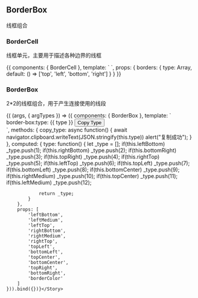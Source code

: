 


<Meta title="component/BorderBox" />

## BorderBox

线框组合

### BorderCell

线框单元，主要用于描述各种边界的线框


<Preview>
    <Story name='border-cell'>{{
        components: {
            BorderCell
        },
        template: `
            <border-cell :style='{ borderColor: "#ddd", height: "100px" }' :borders='borders' style='dashed'></border-cell>
        `,
        props: {
            borders: {
                type: Array,
                default: () => ['top', 'left', 'bottom', 'right']
            }
        }
    }}</Story>
</Preview>


### BorderBox

2*2的线框组合，用于产生连接使用的线段

<Preview>
    <Story name='border-box'
        args={
            {
                leftBottom: true,
                leftMedium: true,
                leftTop: true,
                topLeft: true,
                bottomLeft: true,
                topCenter: true,
                bottomCenter: true,
                rightBottom: true,
                rightMedium: true,
                rightTop: true,
                topRight: true,
                bottomRight: true,
                borderColor: '#ccc'
            }
        }
        argTypes={{
            borderColor: {control: 'color'}
        }}
    >{(
        (args, { argTypes }) => ({
        components: {
            BorderBox
        },
        template: `
            <div>
                <border-box :style='{ height: "100px", borderColor: borderColor }' :type='type'></border-box>
                <span>border-box:type: {{ type }} <button @click="copy_type">Copy Type</button></span>
            </div>
        `,
        methods: {
            copy_type: async function() {
                await navigator.clipboard.writeText(JSON.stringify(this.type))
                alert("复制成功");
            }
        },
        computed: {
            type: function() {
                let _type = [];
                if(this.leftBottom)
                    _type.push(1);
                if(this.rightBottom)
                    _type.push(2);
                if(this.bottomRight)
                    _type.push(3);
                if(this.topRight)
                    _type.push(4);
                if(this.rightTop)
                    _type.push(5);
                if(this.leftTop)
                    _type.push(6);
                if(this.topLeft)
                    _type.push(7);
                if(this.bottomLeft)
                    _type.push(8);
                if(this.bottomCenter)
                    _type.push(9);
                if(this.rightMedium)
                    _type.push(10);
                if(this.topCenter)
                    _type.push(11);
                if(this.leftMedium)
                    _type.push(12);
                
                return _type;
            }
        },
        props: [
            'leftBottom',
            'leftMedium',
            'leftTop',
            'rightBottom',
            'rightMedium',
            'rightTop',
            'topLeft',
            'bottomLeft',
            'topCenter',
            'bottomCenter',
            'topRight',
            'bottomRight',
            'borderColor'
        ]
    })).bind({})}</Story>
</Preview>